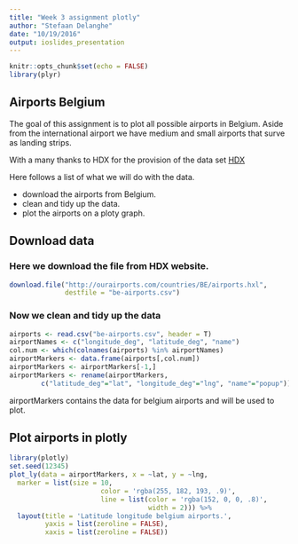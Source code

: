 ```yaml
---
title: "Week 3 assignment plotly"
author: "Stefaan Delanghe"
date: "10/19/2016"
output: ioslides_presentation
---
```


```r
knitr::opts_chunk$set(echo = FALSE)
library(plyr)
```

## Airports Belgium

The goal of this assignment is to plot all possible airports in Belgium. Aside from the international airport we have medium and small airports that surve as landing strips.

With a many thanks to HDX for the provision of the data set
[HDX](https://data.humdata.org/dataset/ourairports-bel)

Here follows a list of what we will do with the data.

- download the airports from Belgium.
- clean and tidy up the data.
- plot the airports on a ploty graph.

## Download data
### Here we download the file from HDX website.
```r
download.file("http://ourairports.com/countries/BE/airports.hxl", 
              destfile = "be-airports.csv")
```

### Now we clean and tidy up the data
```r
airports <- read.csv("be-airports.csv", header = T)
airportNames <- c("longitude_deg", "latitude_deg", "name")
col.num <- which(colnames(airports) %in% airportNames)
airportMarkers <- data.frame(airports[,col.num])
airportMarkers <- airportMarkers[-1,]
airportMarkers <- rename(airportMarkers, 
        c("latitude_deg"="lat", "longitude_deg"="lng", "name"="popup"))
```
airportMarkers contains the data for belgium airports and will be used to plot.

## Plot airports in plotly

```r
library(plotly)
set.seed(12345)
plot_ly(data = airportMarkers, x = ~lat, y = ~lng,
  marker = list(size = 10,
                       color = 'rgba(255, 182, 193, .9)',
                       line = list(color = 'rgba(152, 0, 0, .8)',
                                   width = 2))) %>%
  layout(title = 'Latitude longitude belgium airports.',
         yaxis = list(zeroline = FALSE),
         xaxis = list(zeroline = FALSE))
```
